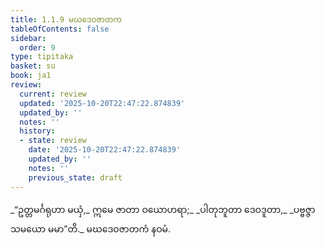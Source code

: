 ```yaml
---
title: 1.1.9 မဃဒေဝဇာတက
tableOfContents: false
sidebar:
  order: 9
type: tipitaka
basket: su
book: ja1
review:
  current: review
  updated: '2025-10-20T22:47:22.874839'
  updated_by: ''
  notes: ''
  history:
  - state: review
    date: '2025-10-20T22:47:22.874839'
    updated_by: ''
    notes: ''
    previous_state: draft
---
```



<DynamicBreadcrumb />


<ReviewStatus review={frontmatter.review} showDetails={true} />

<HypothesisAnnotation frontmatter={frontmatter} />

<Division number="9" book="ja1" e="ch" v="22" p="3">

<Paragraph number="18" type="verses" book="ja1">
_“ဥတ္တမင်္ဂရုဟာ မယှံ,_  
ဣမေ ဇာတာ ဝယောဟရာ;_  
_ပါတုဘူတာ ဒေဝဒူတာ,_  
_ပဗ္ဗဇ္ဇာသမယော မမာ”တိ._  


</Paragraph>
</Division>

<Paragraph number="19" type="center" book="ja1">
မဃဒေဝဇာတကံ နဝမံ.
</Paragraph>